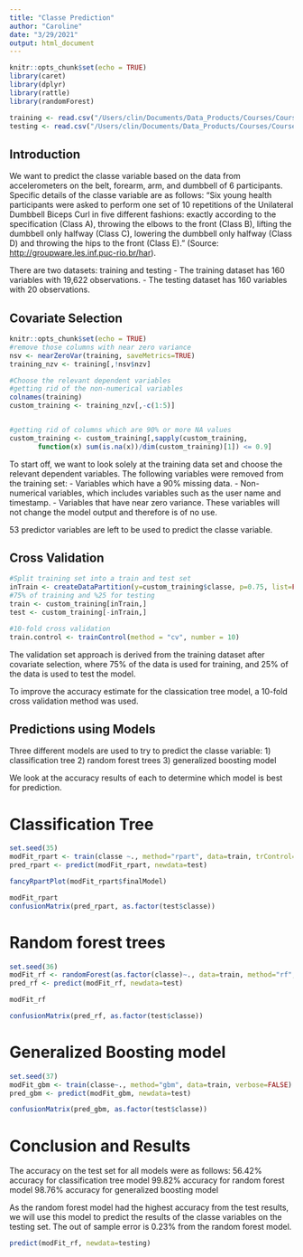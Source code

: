 ```yaml
---
title: "Classe Prediction"
author: "Caroline"
date: "3/29/2021"
output: html_document
---
```


```r
knitr::opts_chunk$set(echo = TRUE)
library(caret)
library(dplyr)
library(rattle)
library(randomForest)

training <- read.csv("/Users/clin/Documents/Data_Products/Courses/Coursera - Practical Machine Learning/pml-training.csv")
testing <- read.csv("/Users/clin/Documents/Data_Products/Courses/Coursera - Practical Machine Learning/pml-testing.csv")
```

## Introduction

We want to predict the classe variable based on the data from accelerometers on the belt, forearm, arm, and dumbbell of 6 participants. 
Specific details of the classe variable are as follows:
"Six young health participants were asked to perform one set of 10 repetitions of the Unilateral Dumbbell Biceps Curl in five different fashions: exactly according to the specification (Class A), throwing the elbows to the front (Class B), lifting the dumbbell only halfway (Class C), lowering the dumbbell only halfway (Class D) and throwing the hips to the front (Class E)." (Source: <http://groupware.les.inf.puc-rio.br/har>). 

There are two datasets: training and testing
- The training dataset has 160 variables with 19,622 observations. 
- The testing dataset has 160 variables with 20 observations. 

## Covariate Selection

```r
knitr::opts_chunk$set(echo = TRUE)
#remove those columns with near zero variance
nsv <- nearZeroVar(training, saveMetrics=TRUE)
training_nzv <- training[,!nsv$nzv]

#Choose the relevant dependent variables
#getting rid of the non-numerical variables
colnames(training)
custom_training <- training_nzv[,-c(1:5)]


#getting rid of columns which are 90% or more NA values
custom_training <- custom_training[,sapply(custom_training, 
       function(x) sum(is.na(x))/dim(custom_training)[1]) <= 0.9]
```

To start off, we want to look solely at the training data set and choose the relevant dependent variables. The following variables were removed from the training set:
- Variables which have a 90% missing data. 
- Non-numerical variables, which includes variables such as the user name and timestamp.
- Variables that have near zero variance. These variables will not change the model output and therefore is of no use. 

53 predictor variables are left to be used to predict the classe variable. 

## Cross Validation

```r
#Split training set into a train and test set
inTrain <- createDataPartition(y=custom_training$classe, p=0.75, list=FALSE)
#75% of training and %25 for testing
train <- custom_training[inTrain,]
test <- custom_training[-inTrain,] 

#10-fold cross validation
train.control <- trainControl(method = "cv", number = 10)
```

The validation set approach is derived from the training dataset after covariate selection, where 75% of the data is used for training, and 25% of the data is used to test the model. 

To improve the accuracy estimate for the classication tree model, a 10-fold cross validation method was used. 

## Predictions using Models

Three different models are used to try to predict the classe variable: 
1) classification tree
2) random forest trees
3) generalized boosting model

We look at the accuracy results of each to determine which model is best for prediction. 

# Classification Tree

```r
set.seed(35)
modFit_rpart <- train(classe ~., method="rpart", data=train, trControl=train.control)
pred_rpart <- predict(modFit_rpart, newdata=test)
```

```r
fancyRpartPlot(modFit_rpart$finalModel)
```

```r
modFit_rpart
confusionMatrix(pred_rpart, as.factor(test$classe))
```


# Random forest trees

```r
set.seed(36)
modFit_rf <- randomForest(as.factor(classe)~., data=train, method="rf", prox=TRUE)
pred_rf <- predict(modFit_rf, newdata=test)
```

```r
modFit_rf
```

```r
confusionMatrix(pred_rf, as.factor(test$classe))
```


# Generalized Boosting model

```r
set.seed(37)
modFit_gbm <- train(classe~., method="gbm", data=train, verbose=FALSE)
pred_gbm <- predict(modFit_gbm, newdata=test)
```

```r
confusionMatrix(pred_gbm, as.factor(test$classe))
```

# Conclusion and Results

The accuracy on the test set for all models were as follows:
56.42% accuracy for classification tree model
99.82% accuracy for random forest model
98.76% accuracy for generalized boosting model

As the random forest model had the highest accuracy from the test results, we will use this model to predict the results of the classe variables on the testing set. The out of sample error is 0.23% from the random forest model.

```r
predict(modFit_rf, newdata=testing)
```


